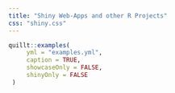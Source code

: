 ```yaml
---
title: "Shiny Web-Apps and other R Projects"
css: "shiny.css"
---
```


```r
quillt::examples(
     yml = "examples.yml",
     caption = TRUE,
     showcaseOnly = FALSE,
     shinyOnly = FALSE
 ) 
```
